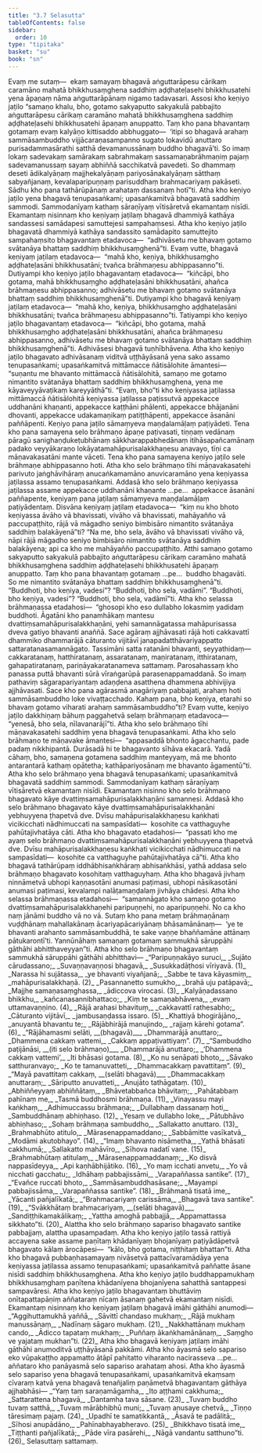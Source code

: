 ```yaml
---
title: "3.7 Selasutta"
tableOfContents: false
sidebar:
  order: 10
type: "tipitaka"
basket: "su"
book: "sn"
---
```



<DynamicBreadcrumb />

<Paragraph number="652" book="sn">
Evaṃ me sutaṃ—  ekaṃ samayaṃ bhagavā aṅguttarāpesu cārikaṃ caramāno mahatā bhikkhusaṃghena saddhiṃ aḍḍhateḷasehi bhikkhusatehi yena āpaṇaṃ nāma aṅguttarāpānaṃ nigamo tadavasari. Assosi kho keṇiyo jaṭilo “samaṇo khalu, bho, gotamo sakyaputto sakyakulā pabbajito aṅguttarāpesu cārikaṃ caramāno mahatā bhikkhusaṃghena saddhiṃ aḍḍhateḷasehi bhikkhusatehi āpaṇaṃ anuppatto. Taṃ kho pana bhavantaṃ gotamaṃ evaṃ kalyāṇo kittisaddo abbhuggato—  ‘itipi so bhagavā arahaṃ sammāsambuddho vijjācaraṇasampanno sugato lokavidū anuttaro purisadammasārathi satthā devamanussānaṃ buddho bhagavā’ti. So imaṃ lokaṃ sadevakaṃ samārakaṃ sabrahmakaṃ sassamaṇabrāhmaṇiṃ pajaṃ sadevamanussaṃ sayaṃ abhiññā sacchikatvā pavedeti. So dhammaṃ deseti ādikalyāṇaṃ majjhekalyāṇaṃ pariyosānakalyāṇaṃ sātthaṃ sabyañjanaṃ, kevalaparipuṇṇaṃ parisuddhaṃ brahmacariyaṃ pakāseti. Sādhu kho pana tathārūpānaṃ arahataṃ dassanaṃ hotī”ti.
</Paragraph>

<Paragraph number="653" book="sn">
Atha kho keṇiyo jaṭilo yena bhagavā tenupasaṅkami; upasaṅkamitvā bhagavatā saddhiṃ sammodi. Sammodanīyaṃ kathaṃ sāraṇīyaṃ vītisāretvā ekamantaṃ nisīdi. Ekamantaṃ nisinnaṃ kho keṇiyaṃ jaṭilaṃ bhagavā dhammiyā kathāya sandassesi samādapesi samuttejesi sampahaṃsesi. Atha kho keṇiyo jaṭilo bhagavatā dhammiyā kathāya sandassito samādapito samuttejito sampahaṃsito bhagavantaṃ etadavoca—  “adhivāsetu me bhavaṃ gotamo svātanāya bhattaṃ saddhiṃ bhikkhusaṃghenā”ti. Evaṃ vutte, bhagavā keṇiyaṃ jaṭilaṃ etadavoca—  “mahā kho, keṇiya, bhikkhusaṃgho aḍḍhateḷasāni bhikkhusatāni; tvañca brāhmaṇesu abhippasanno”ti.
</Paragraph>

<Paragraph number="654" book="sn">
Dutiyampi kho keṇiyo jaṭilo bhagavantaṃ etadavoca—  “kiñcāpi, bho gotama, mahā bhikkhusaṃgho aḍḍhateḷasāni bhikkhusatāni, ahañca brāhmaṇesu abhippasanno; adhivāsetu me bhavaṃ gotamo svātanāya bhattaṃ saddhiṃ bhikkhusaṃghenā”ti. Dutiyampi kho bhagavā keṇiyaṃ jaṭilaṃ etadavoca—  “mahā kho, keṇiya, bhikkhusaṃgho aḍḍhateḷasāni bhikkhusatāni; tvañca brāhmaṇesu abhippasanno”ti.
</Paragraph>

<Paragraph number="655" book="sn">
Tatiyampi kho keṇiyo jaṭilo bhagavantaṃ etadavoca—  “kiñcāpi, bho gotama, mahā bhikkhusaṃgho aḍḍhateḷasāni bhikkhusatāni, ahañca brāhmaṇesu abhippasanno, adhivāsetu me bhavaṃ gotamo svātanāya bhattaṃ saddhiṃ bhikkhusaṃghenā”ti. Adhivāsesi bhagavā tuṇhībhāvena. Atha kho keṇiyo jaṭilo bhagavato adhivāsanaṃ viditvā uṭṭhāyāsanā yena sako assamo tenupasaṅkami; upasaṅkamitvā mittāmacce ñātisālohite āmantesi—  “suṇantu me bhavanto mittāmaccā ñātisālohitā, samaṇo me gotamo nimantito svātanāya bhattaṃ saddhiṃ bhikkhusaṃghena, yena me kāyaveyyāvaṭikaṃ kareyyāthā”ti. “Evaṃ, bho”ti kho keṇiyassa jaṭilassa mittāmaccā ñātisālohitā keṇiyassa jaṭilassa paṭissutvā appekacce uddhanāni khaṇanti, appekacce kaṭṭhāni phālenti, appekacce bhājanāni dhovanti, appekacce udakamaṇikaṃ patiṭṭhāpenti, appekacce āsanāni paññāpenti. Keṇiyo pana jaṭilo sāmaṃyeva maṇḍalamāḷaṃ paṭiyādeti.
</Paragraph>

<Paragraph number="656" book="sn">
Tena kho pana samayena selo brāhmaṇo āpaṇe paṭivasati, tiṇṇaṃ vedānaṃ pāragū sanighaṇḍukeṭubhānaṃ sākkharappabhedānaṃ itihāsapañcamānaṃ padako veyyākaraṇo lokāyatamahāpurisalakkhaṇesu anavayo, tīṇi ca māṇavakasatāni mante vāceti.
</Paragraph>

<Paragraph number="657" book="sn">
Tena kho pana samayena keṇiyo jaṭilo sele brāhmaṇe abhippasanno hoti. Atha kho selo brāhmaṇo tīhi māṇavakasatehi parivuto jaṅghāvihāraṃ anucaṅkamamāno anuvicaramāno yena keṇiyassa jaṭilassa assamo tenupasaṅkami. Addasā kho selo brāhmaṇo keṇiyassa jaṭilassa assame appekacce uddhanāni khaṇante …pe…  appekacce āsanāni paññapente, keṇiyaṃ pana jaṭilaṃ sāmaṃyeva maṇḍalamāḷaṃ paṭiyādentaṃ. Disvāna keṇiyaṃ jaṭilaṃ etadavoca—  “kiṃ nu kho bhoto keṇiyassa āvāho vā bhavissati, vivāho vā bhavissati, mahāyañño vā paccupaṭṭhito, rājā vā māgadho seniyo bimbisāro nimantito svātanāya saddhiṃ balakāyenā”ti?
</Paragraph>

<Paragraph number="658" book="sn">
“Na me, bho sela, āvāho vā bhavissati vivāho vā, nāpi rājā māgadho seniyo bimbisāro nimantito svātanāya saddhiṃ balakāyena; api ca kho me mahāyañño paccupaṭṭhito. Atthi samaṇo gotamo sakyaputto sakyakulā pabbajito aṅguttarāpesu cārikaṃ caramāno mahatā bhikkhusaṃghena saddhiṃ aḍḍhateḷasehi bhikkhusatehi āpaṇaṃ anuppatto. Taṃ kho pana bhavantaṃ gotamaṃ …pe…  buddho bhagavāti. So me nimantito svātanāya bhattaṃ saddhiṃ bhikkhusaṃghenā”ti. “Buddhoti, bho keṇiya, vadesi”? “Buddhoti, bho sela, vadāmi”. “Buddhoti, bho keṇiya, vadesi”? “Buddhoti, bho sela, vadāmī”ti.
</Paragraph>

<Paragraph number="659" book="sn">
Atha kho selassa brāhmaṇassa etadahosi—  “ghosopi kho eso dullabho lokasmiṃ yadidaṃ buddhoti. Āgatāni kho panamhākaṃ mantesu dvattiṃsamahāpurisalakkhaṇāni, yehi samannāgatassa mahāpurisassa dveva gatiyo bhavanti anaññā. Sace agāraṃ ajjhāvasati rājā hoti cakkavattī dhammiko dhammarājā cāturanto vijitāvī janapadatthāvariyappatto sattaratanasamannāgato. Tassimāni satta ratanāni bhavanti, seyyathidaṃ—  cakkaratanaṃ, hatthiratanaṃ, assaratanaṃ, maṇiratanaṃ, itthiratanaṃ, gahapatiratanaṃ, pariṇāyakaratanameva sattamaṃ. Parosahassaṃ kho panassa puttā bhavanti sūrā vīraṅgarūpā parasenappamaddanā. So imaṃ pathaviṃ sāgarapariyantaṃ adaṇḍena asatthena dhammena abhivijiya ajjhāvasati. Sace kho pana agārasmā anagāriyaṃ pabbajati, arahaṃ hoti sammāsambuddho loke vivaṭṭacchado. Kahaṃ pana, bho keṇiya, etarahi so bhavaṃ gotamo viharati arahaṃ sammāsambuddho”ti?
</Paragraph>

<Paragraph number="660" book="sn">
Evaṃ vutte, keṇiyo jaṭilo dakkhiṇaṃ bāhuṃ paggahetvā selaṃ brāhmaṇaṃ etadavoca—  “yenesā, bho sela, nīlavanarājī”ti. Atha kho selo brāhmaṇo tīhi māṇavakasatehi saddhiṃ yena bhagavā tenupasaṅkami. Atha kho selo brāhmaṇo te māṇavake āmantesi—  “appasaddā bhonto āgacchantu, pade padaṃ nikkhipantā. Durāsadā hi te bhagavanto sīhāva ekacarā. Yadā cāhaṃ, bho, samaṇena gotamena saddhiṃ manteyyaṃ, mā me bhonto antarantarā kathaṃ opātetha; kathāpariyosānaṃ me bhavanto āgamentū”ti.
</Paragraph>

<Paragraph number="661" book="sn">
Atha kho selo brāhmaṇo yena bhagavā tenupasaṅkami; upasaṅkamitvā bhagavatā saddhiṃ sammodi. Sammodanīyaṃ kathaṃ sāraṇīyaṃ vītisāretvā ekamantaṃ nisīdi. Ekamantaṃ nisinno kho selo brāhmaṇo bhagavato kāye dvattiṃsamahāpurisalakkhaṇāni samannesi. Addasā kho selo brāhmaṇo bhagavato kāye dvattiṃsamahāpurisalakkhaṇāni yebhuyyena ṭhapetvā dve. Dvīsu mahāpurisalakkhaṇesu kaṅkhati vicikicchati nādhimuccati na sampasīdati—  kosohite ca vatthaguyhe pahūtajivhatāya cāti.
</Paragraph>

<Paragraph number="662" book="sn">
Atha kho bhagavato etadahosi—  “passati kho me ayaṃ selo brāhmaṇo dvattiṃsamahāpurisalakkhaṇāni yebhuyyena ṭhapetvā dve. Dvīsu mahāpurisalakkhaṇesu kaṅkhati vicikicchati nādhimuccati na sampasīdati—  kosohite ca vatthaguyhe pahūtajivhatāya cā”ti. Atha kho bhagavā tathārūpaṃ iddhābhisaṅkhāraṃ abhisaṅkhāsi, yathā addasa selo brāhmaṇo bhagavato kosohitaṃ vatthaguyhaṃ. Atha kho bhagavā jivhaṃ ninnāmetvā ubhopi kaṇṇasotāni anumasi paṭimasi, ubhopi nāsikasotāni anumasi paṭimasi, kevalampi nalāṭamaṇḍalaṃ jivhāya chādesi.
</Paragraph>

<Paragraph number="663" book="sn">
Atha kho selassa brāhmaṇassa etadahosi—  “samannāgato kho samaṇo gotamo dvattiṃsamahāpurisalakkhaṇehi paripuṇṇehi, no aparipuṇṇehi. No ca kho naṃ jānāmi buddho vā no vā. Sutaṃ kho pana metaṃ brāhmaṇānaṃ vuḍḍhānaṃ mahallakānaṃ ācariyapācariyānaṃ bhāsamānānaṃ—  ‘ye te bhavanti arahanto sammāsambuddhā, te sake vaṇṇe bhaññamāne attānaṃ pātukarontī’ti. Yannūnāhaṃ samaṇaṃ gotamaṃ sammukhā sāruppāhi gāthāhi abhitthaveyyan”ti. Atha kho selo brāhmaṇo bhagavantaṃ sammukhā sāruppāhi gāthāhi abhitthavi—
</Paragraph>

<Division number="554" book="sn">

<Paragraph number="664" type="verses" book="sn">
_“Paripuṇṇakāyo suruci,_  
_Sujāto cārudassano;_  
_Suvaṇṇavaṇṇosi bhagavā,_  
_Susukkadāṭhosi vīriyavā. (1)_  

</Paragraph>

</Division>
<Division number="555" book="sn">

<Paragraph number="665" type="verses" book="sn">
_Narassa hi sujātassa,_  
_ye bhavanti viyañjanā;_  
_Sabbe te tava kāyasmiṃ,_  
_mahāpurisalakkhaṇā. (2)_  

</Paragraph>

</Division>
<Division number="556" book="sn">

<Paragraph number="666" type="verses" book="sn">
_Pasannanetto sumukho,_  
_brahā uju patāpavā;_  
_Majjhe samaṇasaṃghassa,_  
_ādiccova virocasi. (3)_  

</Paragraph>

</Division>
<Division number="557" book="sn">

<Paragraph number="667" type="verses" book="sn">
_Kalyāṇadassano bhikkhu,_  
_kañcanasannibhattaco;_  
_Kiṃ te samaṇabhāvena,_  
_evaṃ uttamavaṇṇino. (4)_  

</Paragraph>

</Division>
<Division number="558" book="sn">

<Paragraph number="668" type="verses" book="sn">
_Rājā arahasi bhavituṃ,_  
_cakkavattī rathesabho;_  
_Cāturanto vijitāvī,_  
_jambusaṇḍassa issaro. (5)_  

</Paragraph>

</Division>
<Division number="559" book="sn">

<Paragraph number="669" type="verses" book="sn">
_Khattiyā bhogirājāno,_  
_anuyantā bhavantu te;_  
_Rājābhirājā manujindo,_  
_rajjaṃ kārehi gotama”. (6)_  

</Paragraph>

</Division>
<Division number="560" book="sn">

<Paragraph number="670" type="verses" book="sn">
_“Rājāhamasmi selāti, __(bhagavā)___  
_Dhammarājā anuttaro;_  
_Dhammena cakkaṃ vattemi,_  
_Cakkaṃ appaṭivattiyaṃ”. (7)_  

</Paragraph>

</Division>
<Division number="561" book="sn">

<Paragraph number="671" type="verses" book="sn">
_“Sambuddho paṭijānāsi, __(iti selo brāhmaṇo)___  
_Dhammarājā anuttaro;_  
_‘Dhammena cakkaṃ vattemi’,_  
_Iti bhāsasi gotama. (8)_  

</Paragraph>

</Division>
<Division number="562" book="sn">

<Paragraph number="672" type="verses" book="sn">
_Ko nu senāpati bhoto,_  
_Sāvako satthuranvayo;_  
_Ko te tamanuvatteti,_  
_Dhammacakkaṃ pavattitaṃ”. (9)_  

</Paragraph>

</Division>
<Division number="563" book="sn">

<Paragraph number="673" type="verses" book="sn">
_“Mayā pavattitaṃ cakkaṃ, __(selāti bhagavā)___  
_Dhammacakkaṃ anuttaraṃ;_  
_Sāriputto anuvatteti,_  
_Anujāto tathāgataṃ. (10)_  

</Paragraph>

</Division>
<Division number="564" book="sn">

<Paragraph number="674" type="verses" book="sn">
_Abhiññeyyaṃ abhiññātaṃ,_  
_Bhāvetabbañca bhāvitaṃ;_  
_Pahātabbaṃ pahīnaṃ me,_  
_Tasmā buddhosmi brāhmaṇa. (11)_  

</Paragraph>

</Division>
<Division number="565" book="sn">

<Paragraph number="675" type="verses" book="sn">
_Vinayassu mayi kaṅkhaṃ,_  
_Adhimuccassu brāhmaṇa;_  
_Dullabhaṃ dassanaṃ hoti,_  
_Sambuddhānaṃ abhiṇhaso. (12)_  

</Paragraph>

</Division>
<Division number="566" book="sn">

<Paragraph number="676" type="verses" book="sn">
_Yesaṃ ve dullabho loke,_  
_Pātubhāvo abhiṇhaso;_  
_Sohaṃ brāhmaṇa sambuddho,_  
_Sallakatto anuttaro. (13)_  

</Paragraph>

</Division>
<Division number="567" book="sn">

<Paragraph number="677" type="verses" book="sn">
_Brahmabhūto atitulo,_  
_Mārasenappamaddano;_  
_Sabbāmitte vasīkatvā,_  
_Modāmi akutobhayo”. (14)_  

</Paragraph>

</Division>
<Division number="568" book="sn">

<Paragraph number="678" type="verses" book="sn">
_“Imaṃ bhavanto nisāmetha,_  
_Yathā bhāsati cakkhumā;_  
_Sallakatto mahāvīro,_  
_Sīhova nadatī vane. (15)_  

</Paragraph>

</Division>
<Division number="569" book="sn">

<Paragraph number="679" type="verses" book="sn">
_Brahmabhūtaṃ atitulaṃ,_  
_Mārasenappamaddanaṃ;_  
_Ko disvā nappasīdeyya,_  
_Api kaṇhābhijātiko. (16)_  

</Paragraph>

</Division>
<Division number="570" book="sn">

<Paragraph number="680" type="verses" book="sn">
_Yo maṃ icchati anvetu,_  
_Yo vā nicchati gacchatu;_  
_Idhāhaṃ pabbajissāmi,_  
_Varapaññassa santike”. (17)_  

</Paragraph>

</Division>
<Division number="571" book="sn">

<Paragraph number="681" type="verses" book="sn">
_“Evañce ruccati bhoto,_  
_Sammāsambuddhasāsane;_  
_Mayampi pabbajissāma,_  
_Varapaññassa santike”. (18)_  

</Paragraph>

</Division>
<Division number="572" book="sn">

<Paragraph number="682" type="verses" book="sn">
_Brāhmaṇā tisatā ime,_  
_Yācanti pañjalīkatā;_  
_“Brahmacariyaṃ carissāma,_  
_Bhagavā tava santike”. (19)_  

</Paragraph>

</Division>
<Division number="573" book="sn">

<Paragraph number="683" type="verses" book="sn">
_“Svākkhātaṃ brahmacariyaṃ, __(selāti bhagavā)___  
_Sandiṭṭhikamakālikaṃ;_  
_Yattha amoghā pabbajjā,_  
_Appamattassa sikkhato”ti. (20)_  

</Paragraph>

<Paragraph number="684" book="sn">
Alattha kho selo brāhmaṇo sapariso bhagavato santike pabbajjaṃ, alattha upasampadaṃ. Atha kho keṇiyo jaṭilo tassā rattiyā accayena sake assame paṇītaṃ khādanīyaṃ bhojanīyaṃ paṭiyādāpetvā bhagavato kālaṃ ārocāpesi—  “kālo, bho gotama, niṭṭhitaṃ bhattan”ti. Atha kho bhagavā pubbaṇhasamayaṃ nivāsetvā pattacīvaramādāya yena keṇiyassa jaṭilassa assamo tenupasaṅkami; upasaṅkamitvā paññatte āsane nisīdi saddhiṃ bhikkhusaṃghena.
</Paragraph>

<Paragraph number="685" book="sn">
Atha kho keṇiyo jaṭilo buddhappamukhaṃ bhikkhusaṃghaṃ paṇītena khādanīyena bhojanīyena sahatthā santappesi sampavāresi. Atha kho keṇiyo jaṭilo bhagavantaṃ bhuttāviṃ onītapattapāṇiṃ aññataraṃ nīcaṃ āsanaṃ gahetvā ekamantaṃ nisīdi. Ekamantaṃ nisinnaṃ kho keṇiyaṃ jaṭilaṃ bhagavā imāhi gāthāhi anumodi—
</Paragraph>

</Division>
<Division number="574" book="sn">

<Paragraph number="686" type="verses" book="sn">
_“Aggihuttamukhā yaññā,_  
_Sāvittī chandaso mukhaṃ;_  
_Rājā mukhaṃ manussānaṃ,_  
_Nadīnaṃ sāgaro mukhaṃ. (21)_  

</Paragraph>

</Division>
<Division number="575" book="sn">

<Paragraph number="687" type="verses" book="sn">
_Nakkhattānaṃ mukhaṃ cando,_  
_Ādicco tapataṃ mukhaṃ;_  
_Puññaṃ ākaṅkhamānānaṃ,_  
_Saṃgho ve yajataṃ mukhan”ti. (22)_  

</Paragraph>

<Paragraph number="688" book="sn">
Atha kho bhagavā keṇiyaṃ jaṭilaṃ imāhi gāthāhi anumoditvā uṭṭhāyāsanā pakkāmi. Atha kho āyasmā selo sapariso eko vūpakaṭṭho appamatto ātāpī pahitatto viharanto nacirasseva …pe…  aññataro kho panāyasmā selo sapariso arahataṃ ahosi.
</Paragraph>

<Paragraph number="689" book="sn">
Atha kho āyasmā selo sapariso yena bhagavā tenupasaṅkami, upasaṅkamitvā ekaṃsaṃ cīvaraṃ katvā yena bhagavā tenañjaliṃ paṇāmetvā bhagavantaṃ gāthāya ajjhabhāsi—
</Paragraph>

</Division>
<Division number="576" book="sn">

<Paragraph number="690" type="verses" book="sn">
_“Yaṃ taṃ saraṇamāgamha,_  
_Ito aṭṭhami cakkhuma;_  
_Sattarattena bhagavā,_  
_Dantamha tava sāsane. (23)_  

</Paragraph>

</Division>
<Division number="577" book="sn">

<Paragraph number="691" type="verses" book="sn">
_Tuvaṃ buddho tuvaṃ satthā,_  
_Tuvaṃ mārābhibhū muni;_  
_Tuvaṃ anusaye chetvā,_  
_Tiṇṇo tāresimaṃ pajaṃ. (24)_  

</Paragraph>

</Division>
<Division number="578" book="sn">

<Paragraph number="692" type="verses" book="sn">
_Upadhī te samatikkantā,_  
_Āsavā te padālitā;_  
_Sīhosi anupādāno,_  
_Pahīnabhayabheravo. (25)_  

</Paragraph>

</Division>
<Division number="579" book="sn">

<Paragraph number="693" type="verses" book="sn">
_Bhikkhavo tisatā ime,_  
_Tiṭṭhanti pañjalīkatā;_  
_Pāde vīra pasārehi,_  
_Nāgā vandantu satthuno”ti. (26)_  


</Paragraph>
</Division>

<Paragraph number="694" type="center" book="sn">
Selasuttaṃ sattamaṃ.
</Paragraph>